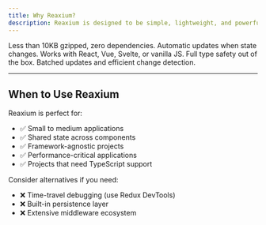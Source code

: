 ```yaml
---
title: Why Reaxium?
description: Reaxium is designed to be simple, lightweight, and powerful. Perfect for modern web applications.
---
```


<CardGrid>
    <Card title="🪶 Lightweight" icon="rocket">
        Less than 10KB gzipped, zero dependencies.
    </Card>
    <Card title="🔄 Reactive" icon="star">
        Automatic updates when state changes.
    </Card>
    <Card title="🎯 Framework-agnostic" icon="puzzle">
        Works with React, Vue, Svelte, or vanilla JS.
    </Card>
    <Card title="📦 TypeScript-first" icon="approve-check">
        Full type safety out of the box.
    </Card>
    <Card title="⚡ Performant" icon="rocket">
        Batched updates and efficient change detection.
    </Card>
</CardGrid>

---

## When to Use Reaxium

Reaxium is perfect for:
- ✅ Small to medium applications
- ✅ Shared state across components
- ✅ Framework-agnostic projects
- ✅ Performance-critical applications
- ✅ Projects that need TypeScript support

Consider alternatives if you need:
- ❌ Time-travel debugging (use Redux DevTools)
- ❌ Built-in persistence layer
- ❌ Extensive middleware ecosystem

